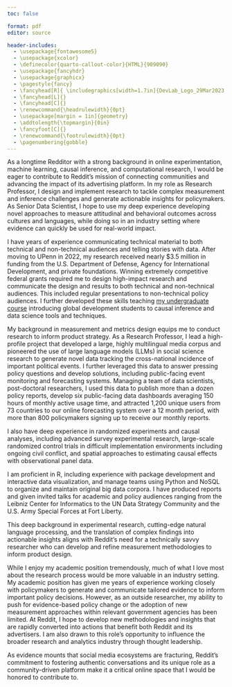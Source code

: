 ```yaml
---
toc: false

format: pdf
editor: source

header-includes:
  - \usepackage{fontawesome5}
  - \usepackage{xcolor}
  - \definecolor{quarto-callout-color}{HTML}{909090}
  - \usepackage{fancyhdr}
  - \usepackage{graphicx}
  - \pagestyle{fancy}
  - \fancyhead[R]{ \includegraphics[width=1.7in]{DevLab_Logo_29Mar2023.png}}
  - \fancyhead[L]{}
  - \fancyhead[C]{}
  - \renewcommand{\headrulewidth}{0pt}
  - \usepackage[margin = 1in]{geometry} 
  - \addtolength{\topmargin}{0in}
  - \fancyfoot[C]{}
  - \renewcommand{\footrulewidth}{0pt}
  - \pagenumbering{gobble}
---
```



\begin{flushleft}
Jeremy Springman, PhD\\
Research Assistant Professor\\
University of Pennsylvania\\
\url{jrspringman.github.io}
\end{flushleft}

<!-- https://job-boards.greenhouse.io/reddit/jobs/6360690?gh_src=8a8a4d8a1us -->


As a longtime Redditor with a strong background in online experimentation, machine learning, causal inference, and computational research, I would be eager to contribute to Reddit’s mission of connecting communities and advancing the impact of its advertising platform. In my role as Research Professor, I design and implement research to tackle complex measurement and inference challenges and generate actionable insights for policymakers. As Senior Data Scientist, I hope to use my deep experience developing novel approaches to measure attitudinal and behavioral outcomes across cultures and languages, while doing so in an industry setting where evidence can quickly be used for real-world impact.

I have years of experience communicating technical material to both technical and non-technical audiences and telling stories with data. After moving to UPenn in 2022, my research received nearly $3.5 million in funding from the U.S. Department of Defense, Agency for International Development, and private foundations. Winning extremely competitive federal grants required me to design high-impact research and communicate the design and results to both technical and non-technical audiences. This included regular presentations to non-technical policy audiences. I further developed these skills teaching [my undergraduate course](https://jrspringman.github.io/psci3200-globaldev/) introducing global development students to causal inference and data science tools and techniques.

My background in measurement and metrics design equips me to conduct research to inform product strategy. As a Research Professor, I lead a high-profile project that developed a large, highly multilingual media corpus and pioneered the use of large language models (LLMs) in social science research to generate novel data tracking the cross-national incidence of important political events. I further leveraged this data to answer pressing policy questions and develop solutions, including public-facing event monitoring and forecasting systems. Managing a team of data scientists, post-doctoral researchers, I used this data to publish more than a dozen policy reports, develop six public-facing data dashboards averaging 150 hours of monthly active usage time, and attracted 1,200 unique users from 73 countries to our online forecasting system over a 12 month period, with more than 800 policymakers signing up to receive our monthly reports.

I also have deep experience in randomized experiments and causal analyses, including advanced survey experimental research, large-scale randomized control trials in difficult implementation environments including ongoing civil conflict, and spatial approaches to estimating causal effects with observational panel data. 

I am proficient in R, including experience with package development and interactive data visualization, and manage teams using Python and NoSQL to organize and maintain original big data corpora. I have produced reports and given invited talks for academic and policy audiences ranging from the Leibniz Center for Informatics to the UN Data Strategy Community and the U.S. Army Special Forces at Fort Liberty. 

This deep background in experimental research, cutting-edge natural language processing, and the translation of complex findings into actionable insights aligns with Reddit’s need for a technically savvy researcher who can develop and refine measurement methodologies to inform product design. 

While I enjoy my academic position tremendously, much of what I love most about the research process would be more valuable in an industry setting. My academic position has given me years of experience working closely with policymakers to generate and communicate tailored evidence to inform important policy decisions. However, as an outside researcher, my ability to push for evidence-based policy change or the adoption of new measurement approaches within relevant government agencies has been limited. At Reddit, I hope to develop new methodologies and insights that are rapidly converted into actions that benefit both Reddit and its advertisers. I am also drawn to this role’s opportunity to influence the broader research and analytics industry through thought leadership. 

As evidence mounts that social media ecosystems are fracturing, Reddit’s commitment to fostering authentic conversations and its unique role as a community-driven platform make it a critical online space that I would be honored to contribute to. 

<!-- This has included broad evidence on how aid-implementation through non-profits impacts political credit as well as narrow evidence on the effectiveness of specific interventions.  -->




